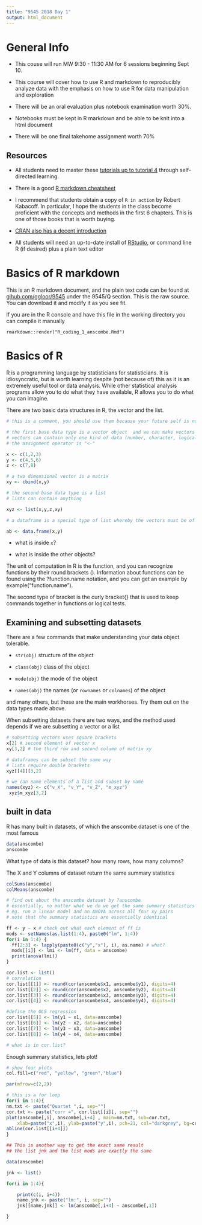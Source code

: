 ```yaml
---
title: "9545 2018 Day 1"
output: html_document
---
```


# General Info

- This couse will run MW 9:30 - 11:30 AM for 6 sessions beginning Sept 10.

- This course will cover how to use R and markdown to reproducibly analyze data with the emphasis on how to use R for data manipulation and exploration

- There will be an oral evaluation plus notebook examination worth 30%.

- Notebooks must be kept in R markdown and be able to be knit into a html document

- There will be one final takehome assignment worth 70%

## Resources

- All students need to master these [tutorials up to tutorial 4](http://www.ee.surrey.ac.uk/Teaching/Unix/) through self-directed learning.

- There is a good [R markdown cheatsheet](https://github.com/adam-p/markdown-here/wiki/Markdown-Cheatsheet)

- I recommend that students obtain a copy of `R in action` by Robert Kabacoff. In particular, I hope the students in the class become proficient with the concepts and methods in the first 6 chapters. This is one of those books that is worth buying.

- [CRAN also has a decent introduction](https://cran.r-project.org/doc/contrib/Paradis-rdebuts_en.pdf)

- All students will need an up-to-date install of [RStudio](https://www.rstudio.com/), or command line R (if desired) plus a plain text editor

# Basics of R markdown

This is an R markdown document, and the plain text code can be found at [gihub.com/ggloor/9545](https://raw.githubusercontent.com/ggloor/9545/master/Q_section/R_coding_1_anscombe.Rmd) under the 9545/Q section. This is the raw source. You can download it and modify it as you see fit.

If you are in the R console and have this file in the working directory you can compile it manually

`rmarkdown::render("R_coding_1_anscombe.Rmd")`

# Basics of R

R is a programming language by statisticians for statisticians. It is idiosyncratic, but is worth learning despite (not because of) this as it is an extremely useful tool or data analysis. While other statistical analysis programs allow you to do what they have available, R allows you to do what you can imagine.

There are two basic data structures in R, the vector and the list.

```r

# this is a comment, you should use them because your future self is not that bright

# the first base data type is a vector object  and we can make vectors with the c() function
# vectors can contain only one kind of data (number, character, logical)
# the assignment operator is "<-"

x <- c(1,2,3)
y <- c(4,5,6)
z <- c(7,8)

# a two dimensional vector is a matrix
xy <- cbind(x,y)

# the second base data type is a list
# lists can contain anything

xyz <- list(x,y,z,xy)

# a dataframe is a special type of list whereby the vectors must be of the same length

ab <- data.frame(x,y)

```

- what is inside `x`?

- what is inside the other objects?


The unit of computation in R is the function, and you can recognize functions by their round brackets ().
Information about functions can be found using the ?function.name notation, and you can get an example by example("function.name").

The second type of bracket is the curly bracket{} that is used to keep commands together in functions or logical tests.

## Examining and subsetting datasets

There are a few commands that make understanding your data object tolerable.

- `str(obj)` structure of the object

- `class(obj)` class of the object

- `mode(obj)` the mode of the object

-  `names(obj)` the names (or `rownames` or `colnames`) of the object

and many others, but these are the main workhorses. Try them out on the data types made above.

When subsetting datasets there are two ways, and the method used depends if we are subsetting a vector or a list

```r

# subsetting vectors uses square brackets
x[2] # second element of vector x
xy[3,2] # the third row and second column of matrix xy

# dataframes can be subset the same way
# lists require double brackets
xyz[[4]][3,2]

# we can name elements of a list and subset by name
names(xyz) <- c("v_X", "v_Y", "v_Z", "m_xyz")
 xyz$m_xyz[3,2]

```
## built in data

R has many built in datasets, of which the anscombe dataset is one of the most famous

```r
data(anscombe)
anscombe
```

What type of data is this dataset? how many rows, how many columns?

The X and Y columns of  dataset return the same summary statistics
```r
colSums(anscombe)
colMeans(anscombe)

# find out about the anscombe dataset by ?anscombe
# essentially, no matter what we do we get the same summary statistics
# eg. run a linear model and an ANOVA across all four xy pairs
# note that the summary statistics are essentially identical

ff <- y ~ x # check out what each element of ff is
mods <- setNames(as.list(1:4), paste0("lm", 1:4))
for(i in 1:4) {
  ff[2:3] <- lapply(paste0(c("y","x"), i), as.name) # what?
  mods[[i]] <- lmi <- lm(ff, data = anscombe)
  print(anova(lmi))
}

cor.list <- list()
# correlation
cor.list[[1]] <- round(cor(anscombe$x1, anscombe$y1), digits=4)
cor.list[[2]] <- round(cor(anscombe$x2, anscombe$y2), digits=4)
cor.list[[3]] <- round(cor(anscombe$x3, anscombe$y3), digits=4)
cor.list[[4]] <- round(cor(anscombe$x4, anscombe$y4), digits=4)

#define the OLS regression
cor.list[[5]] <- lm(y1 ~ x1, data=anscombe)
cor.list[[6]] <- lm(y2 ~ x2, data=anscombe)
cor.list[[7]] <- lm(y3 ~ x3, data=anscombe)
cor.list[[8]] <- lm(y4 ~ x4, data=anscombe)

# what is in cor.list?
```

Enough summary statistics, lets plot!

```r

# show four plots
col.fill=c("red", "yellow", "green","blue")

par(mfrow=c(2,2))

# this is a for loop
for(i in 1:4){
nm.txt <- paste("Quartet ",i, sep="")
cor.txt <- paste("corr =", cor.list[[i]], sep="")
plot(anscombe[,i], anscombe[,i+4] , main=nm.txt, sub=cor.txt,
    xlab=paste("x",i), ylab=paste("y",i), pch=21, col="darkgrey", bg=col.fill[i])
abline(cor.list[[i+4]])
}

## This is another way to get the exact same result
## the list jnk and the list mods are exactly the same

data(anscombe)

jnk <- list()

for(i in 1:4){

    print(c(i, i+4))
    name.jnk <- paste("lm:", i, sep="")
    jnk[[name.jnk]] <- lm(anscombe[,i+4] ~ anscombe[,1])

}


```
